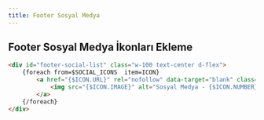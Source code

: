 ```yaml
---
title: Footer Sosyal Medya
---
```



## Footer Sosyal Medya İkonları Ekleme

```html
<div id="footer-social-list" class="w-100 text-center d-flex">
    {foreach from=$SOCIAL_ICONS  item=ICON}
        <a href="{$ICON.URL}" rel="nofollow" data-target="blank" class="d-flex align-items-center justify-content-center">
            <img src="{$ICON.IMAGE}" alt="Sosyal Medya - {$ICON.NUMBER}" />
        </a>
    {/foreach}        
</div>

```

